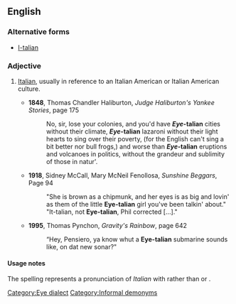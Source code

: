 ==English==

===Alternative forms===
* [[I-talian]]

===Adjective===
{{en-adj|-}}

# {{chiefly|US|slang|[[eye dialect]]|derogatory}} [[Italian]], usually in reference to an Italian American or Italian American culture.
#*'''1848''', Thomas Chandler Haliburton, ''Judge Haliburton's Yankee Stories'', page 175
#*:No, sir, lose your colonies, and you'd have '''''Eye''-talian''' cities without their climate, '''''Eye''-talian''' lazaroni without their light hearts to sing over their poverty, (for the English can't sing a bit better nor bull frogs,) and worse than '''''Eye''-talian''' eruptions and volcanoes in politics, without the grandeur and sublimity of those in natur'.
#*'''1918''', Sidney McCall, Mary McNeil Fenollosa, ''Sunshine Beggars'', Page 94
#*:"She is brown as a chipmunk, and her eyes is as big and lovin' as them of the little '''Eye-talian''' girl you've been talkin' about." "It-talian, not '''Eye-talian''', Phil corrected […]."
#*'''1995''', Thomas Pynchon, ''Gravity's Rainbow'', page 642
#*:“Hey, Pensiero, ya know whut a '''Eye-talian''' submarine sounds like, on dat new sonar?"

====Usage notes====
The spelling represents a pronunciation of ''Italian'' with {{IPA|/aɪ/}} rather than {{IPA|/ɪ/}} or {{IPA|/ə/}}.

[[Category:Eye dialect]]
[[Category:Informal demonyms]]